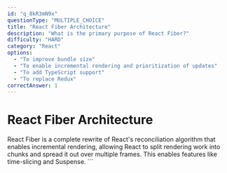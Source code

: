 ```yaml
---
id: "q_8kR3mN9x"
questionType: "MULTIPLE_CHOICE"
title: "React Fiber Architecture"
description: "What is the primary purpose of React Fiber?"
difficulty: "HARD"
category: "React"
options:
  - "To improve bundle size"
  - "To enable incremental rendering and prioritization of updates"
  - "To add TypeScript support"
  - "To replace Redux"
correctAnswer: 1
---
```


# React Fiber Architecture

React Fiber is a complete rewrite of React's reconciliation algorithm that enables incremental rendering, allowing React to split rendering work into chunks and spread it out over multiple frames. This enables features like time-slicing and Suspense.
\`\`\`
